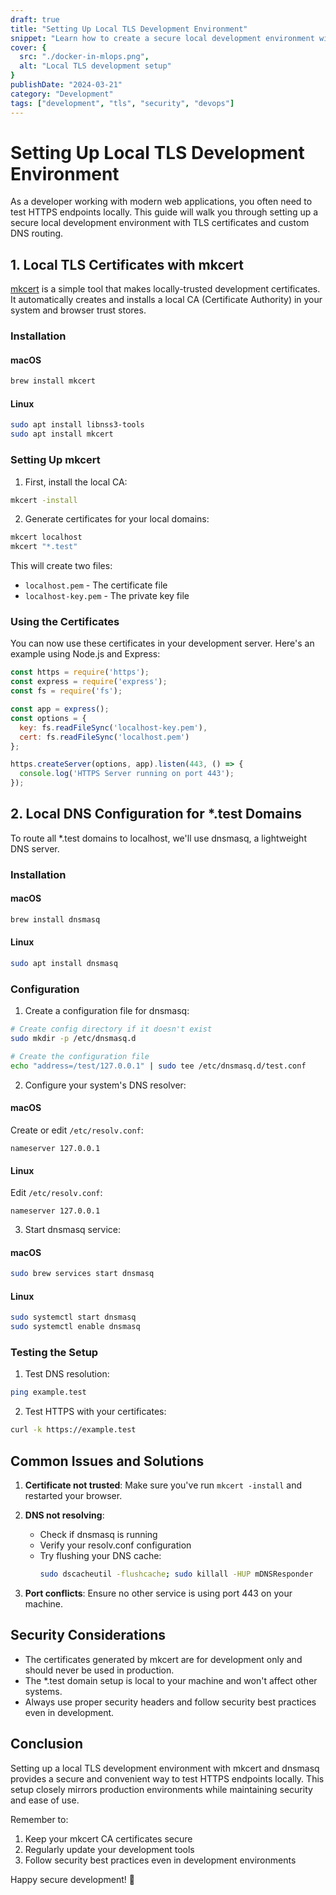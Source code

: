 ```yaml
---
draft: true
title: "Setting Up Local TLS Development Environment"
snippet: "Learn how to create a secure local development environment with TLS certificates and custom DNS routing"
cover: {
  src: "./docker-in-mlops.png",
  alt: "Local TLS development setup"
}
publishDate: "2024-03-21"
category: "Development"
tags: ["development", "tls", "security", "devops"]
---
```


# Setting Up Local TLS Development Environment

As a developer working with modern web applications, you often need to test HTTPS endpoints locally. This guide will walk you through setting up a secure local development environment with TLS certificates and custom DNS routing.

## 1. Local TLS Certificates with mkcert

[mkcert](https://github.com/FiloSottile/mkcert) is a simple tool that makes locally-trusted development certificates. It automatically creates and installs a local CA (Certificate Authority) in your system and browser trust stores.

### Installation

#### macOS
```bash
brew install mkcert
```

#### Linux
```bash
sudo apt install libnss3-tools
sudo apt install mkcert
```

### Setting Up mkcert

1. First, install the local CA:
```bash
mkcert -install
```

2. Generate certificates for your local domains:
```bash
mkcert localhost
mkcert "*.test"
```

This will create two files:
- `localhost.pem` - The certificate file
- `localhost-key.pem` - The private key file

### Using the Certificates

You can now use these certificates in your development server. Here's an example using Node.js and Express:

```javascript
const https = require('https');
const express = require('express');
const fs = require('fs');

const app = express();
const options = {
  key: fs.readFileSync('localhost-key.pem'),
  cert: fs.readFileSync('localhost.pem')
};

https.createServer(options, app).listen(443, () => {
  console.log('HTTPS Server running on port 443');
});
```

## 2. Local DNS Configuration for *.test Domains

To route all *.test domains to localhost, we'll use dnsmasq, a lightweight DNS server.

### Installation

#### macOS
```bash
brew install dnsmasq
```

#### Linux
```bash
sudo apt install dnsmasq
```

### Configuration

1. Create a configuration file for dnsmasq:

```bash
# Create config directory if it doesn't exist
sudo mkdir -p /etc/dnsmasq.d

# Create the configuration file
echo "address=/test/127.0.0.1" | sudo tee /etc/dnsmasq.d/test.conf
```

2. Configure your system's DNS resolver:

#### macOS
Create or edit `/etc/resolv.conf`:
```
nameserver 127.0.0.1
```

#### Linux
Edit `/etc/resolv.conf`:
```
nameserver 127.0.0.1
```

3. Start dnsmasq service:

#### macOS
```bash
sudo brew services start dnsmasq
```

#### Linux
```bash
sudo systemctl start dnsmasq
sudo systemctl enable dnsmasq
```

### Testing the Setup

1. Test DNS resolution:
```bash
ping example.test
```

2. Test HTTPS with your certificates:
```bash
curl -k https://example.test
```

## Common Issues and Solutions

1. **Certificate not trusted**: Make sure you've run `mkcert -install` and restarted your browser.

2. **DNS not resolving**: 
   - Check if dnsmasq is running
   - Verify your resolv.conf configuration
   - Try flushing your DNS cache:
     ```bash
     sudo dscacheutil -flushcache; sudo killall -HUP mDNSResponder
     ```

3. **Port conflicts**: Ensure no other service is using port 443 on your machine.

## Security Considerations

- The certificates generated by mkcert are for development only and should never be used in production.
- The *.test domain setup is local to your machine and won't affect other systems.
- Always use proper security headers and follow security best practices even in development.

## Conclusion

Setting up a local TLS development environment with mkcert and dnsmasq provides a secure and convenient way to test HTTPS endpoints locally. This setup closely mirrors production environments while maintaining security and ease of use.

Remember to:
1. Keep your mkcert CA certificates secure
2. Regularly update your development tools
3. Follow security best practices even in development environments

Happy secure development! 🚀
